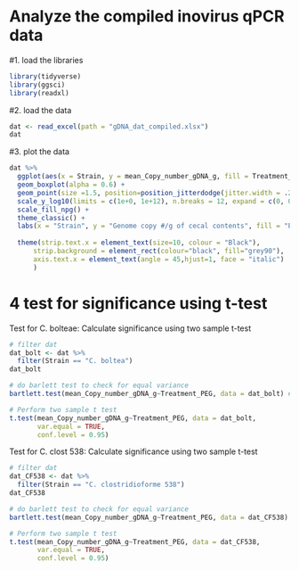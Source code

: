 # Analyze the compiled inovirus qPCR data

#1. load the libraries
```{r}
library(tidyverse)
library(ggsci)
library(readxl)
```

#2. load the data
```{r}
dat <- read_excel(path = "gDNA_dat_compiled.xlsx")
dat
```

#3. plot the data
```{r}
dat %>%
  ggplot(aes(x = Strain, y = mean_Copy_number_gDNA_g, fill = Treatment_PEG)) +
  geom_boxplot(alpha = 0.6) +
  geom_point(size =1.5, position=position_jitterdodge(jitter.width = .2)) +
  scale_y_log10(limits = c(1e+0, 1e+12), n.breaks = 12, expand = c(0, 0)) +
  scale_fill_npg() +
  theme_classic() +
  labs(x = "Strain", y = "Genome copy #/g of cecal contents", fill = "PEG in water (w/v)")+
  
  theme(strip.text.x = element_text(size=10, colour = "Black"),
      strip.background = element_rect(colour="black", fill="grey90"),
      axis.text.x = element_text(angle = 45,hjust=1, face = "italic")
      )
```

# 4 test for significance using t-test

Test for C. bolteae: Calculate significance using two sample t-test
```{r}
# filter dat
dat_bolt <- dat %>%
  filter(Strain == "C. boltea")
dat_bolt

# do barlett test to check for equal variance
bartlett.test(mean_Copy_number_gDNA_g~Treatment_PEG, data = dat_bolt) # use Var.equal = TRUE

# Perform two sample t test
t.test(mean_Copy_number_gDNA_g~Treatment_PEG, data = dat_bolt,
       var.equal = TRUE,
       conf.level = 0.95)

```

Test for C. clost 538: Calculate significance using two sample t-test
```{r}
# filter dat
dat_CF538 <- dat %>%
  filter(Strain == "C. clostridioforme 538")
dat_CF538

# do barlett test to check for equal variance
bartlett.test(mean_Copy_number_gDNA_g~Treatment_PEG, data = dat_CF538) # use Var.equal = TRUE

# Perform two sample t test
t.test(mean_Copy_number_gDNA_g~Treatment_PEG, data = dat_CF538,
       var.equal = TRUE,
       conf.level = 0.95)

```
